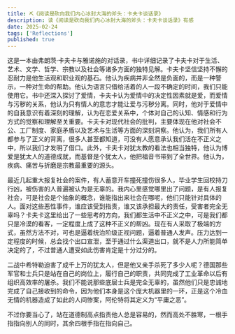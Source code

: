```yaml
---
title: ⛏️《阅读是砍向我们内心冰封大海的斧头：卡夫卡谈话录》
description: 读《阅读是砍向我们内心冰封大海的斧头：卡夫卡谈话录》有感
date: 2025-02-24
tags: ['Reflections']
published: true
---
```


这是一本由弗朗茨·卡夫卡与雅诺施的对话录，书中详细记录了卡夫卡对于生活、艺术、文学、哲学、宗教以及社会等诸多方面的独特见解。卡夫卡坚信坚持不懈的忍耐力是他生活观和职业观的基石。他认为疾病并非全然是负面的，而是一种警示，一种对生命的帮助。他认为语言只借给活着的人一段不确定的时间，我们只能使用它。书中还深入探讨了爱情，卡夫卡认为爱情中的决定性因素就是爱，而爱情与污秽的关系，他认为只有情人的意志才能让爱与污秽分离。同时，他对于爱情中的自我意识有着深刻的理解，认为在恋爱关系中，个体对自己的认知、情感和行为方式的觉察和理解至关重要。卡夫卡对现代社会的批判，主要体现在他对社会不公、工厂制度、家庭矛盾以及艺术与生活等方面的深刻洞察。他认为，我们所有人都参与了正义的背离，很多人甚至都知道，可没有人愿意承认我们活在不正义之中，所以我们才发明了借口。此外，卡夫卡对犹太教的看法也相当独特，他认为博爱是犹太人的道德成就，而基督是个犹太人，他把福音书带到了全世界。他认为，疾病、痛苦与折磨是宗教最重要的源头。

最近几起重大报复社会的案件，有人蓄意开车撞死撞伤很多人，毕业学生回校持刀行凶，被伤害的人普遍被认为是无辜的。我内心里感觉哪里出了问题，是有人报复社会，可是社会是个抽象的概念，谁能指出来社会在哪呢，他们只能针对具体的人。面对这些恶性事件，谁应该受到指责，谁又该承担最大的责任，受害者完全无辜吗？卡夫卡这里给出了一些思考的方向，我们都生活中不正义之中，可是我们都只是冷漠的看客，一定程度上成了这种不正义的帮凶。现在有人采取了极端的方式，虽然方法不对，可也是逼着统治阶级正视问题，逼着普通人发声。压力达到一定程度的时候，总会找个出口宣泄，至于通过什么渠道出口，就不是人力所能简单决定的了，不过普通人遭受如此伤害肯定是十分过分的。

二战中希特勒迫害了成千上万的犹太人，但是他又亲手杀死了多少人呢？德国那些军官和士兵只是站在自己的岗位上，履行自己的职责，共同完成了工业革命以后有组织高效率的屠杀。我们不能说那些底层士兵是完全无辜的，虽然他们只是忠诚地完成了自己接收到的命令，因为他们本身是这个庞大机器里的一环，正是这个冷血无情的机器造成了如此的人间惨案，阿伦特将其定义为“平庸之恶”。

不过你要当心了，站在道德制高点指责他人总是容易的，然而高处不胜寒，一根手指指向别人的同时，其余四根手指在指向自己。
